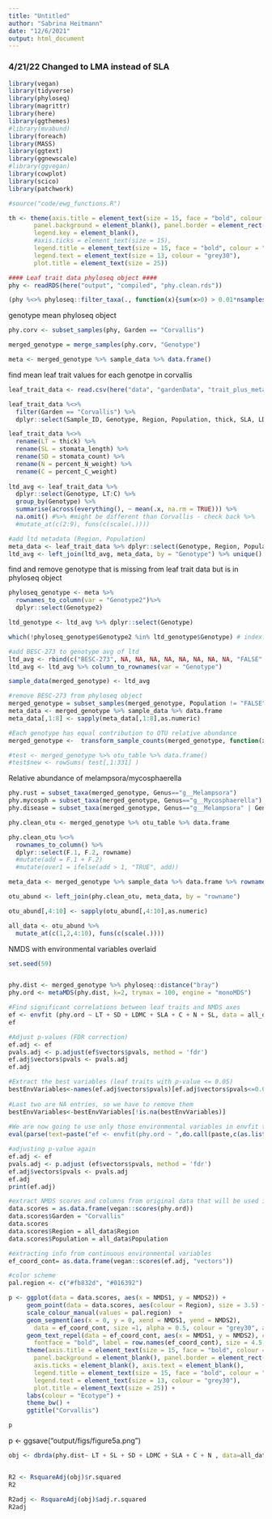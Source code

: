 ```yaml
---
title: "Untitled"
author: "Sabrina Heitmann"
date: "12/6/2021"
output: html_document
---
```


### 4/21/22 Changed to LMA instead of SLA
```r
library(vegan)
library(tidyverse)
library(phyloseq)
library(magrittr)
library(here)
library(ggthemes)
#library(mvabund)
library(foreach)
library(MASS)
library(ggtext)
library(ggnewscale)
#library(ggvegan)
library(cowplot)
library(scico)
library(patchwork)

#source("code/ewg_functions.R")

```

```r
th <- theme(axis.title = element_text(size = 15, face = "bold", colour = "grey30"), 
       panel.background = element_blank(), panel.border = element_rect(fill = NA, colour = "grey30"), 
       legend.key = element_blank(),
       #axis.ticks = element_text(size = 15),
       legend.title = element_text(size = 15, face = "bold", colour = "grey30"), 
       legend.text = element_text(size = 13, colour = "grey30"), 
       plot.title = element_text(size = 25))
```

```r
#### Leaf trait data phyloseq object ####
phy <- readRDS(here("output", "compiled", "phy.clean.rds"))

(phy %<>% phyloseq::filter_taxa(., function(x){sum(x>0) > 0.01*nsamples(.)}, TRUE)) 
```

genotype mean phyloseq object
```r
phy.corv <- subset_samples(phy, Garden == "Corvallis")

merged_genotype = merge_samples(phy.corv, "Genotype")

meta <- merged_genotype %>% sample_data %>% data.frame()
```

find mean leaf trait values for each genotpe in corvallis
```r
leaf_trait_data <- read.csv(here("data", "gardenData", "trait_plus_meta_csvs", "trait_wmeta_allblocks.csv"))

leaf_trait_data %<>%
  filter(Garden == "Corvallis") %>%
  dplyr::select(Sample_ID, Genotype, Region, Population, thick, SLA, LDMC, stomata_length, stomata_count, percent_N_weight, percent_C_weight)

leaf_trait_data %<>% 
  rename(LT = thick) %>%
  rename(SL = stomata_length) %>%
  rename(SD = stomata_count) %>%
  rename(N = percent_N_weight) %>%
  rename(C = percent_C_weight)
         
ltd_avg <- leaf_trait_data %>%
  dplyr::select(Genotype, LT:C) %>%
  group_by(Genotype) %>%
  summarise(across(everything(), ~ mean(.x, na.rm = TRUE))) %>%
  na.omit() #%>% #might be different than Corvallis - check back %>%
  #mutate_at(c(2:9), funs(c(scale(.))))

#add ltd metadata (Region, Population)
meta_data <- leaf_trait_data %>% dplyr::select(Genotype, Region, Population)
ltd_avg <- left_join(ltd_avg, meta_data, by = "Genotype") %>% unique()
```

find and remove genotype that is missing from leaf trait data but is in phyloseq object
```r
phyloseq_genotype <- meta %>%
  rownames_to_column(var = "Genotype2")%>%
  dplyr::select(Genotype2)

ltd_genotype <- ltd_avg %>% dplyr::select(Genotype)

which(!phyloseq_genotype$Genotype2 %in% ltd_genotype$Genotype) # index: 36 = BESC-273

#add BESC-273 to genotype avg of ltd
ltd_avg <- rbind(c("BESC-273", NA, NA, NA, NA, NA, NA, NA, NA, "FALSE", "FALSE"), ltd_avg)
ltd_avg <- ltd_avg %>% column_to_rownames(var = "Genotype")

sample_data(merged_genotype) <- ltd_avg

#remove BESC-273 from phyloseq object
merged_genotype = subset_samples(merged_genotype, Population != "FALSE")
meta_data <- merged_genotype %>% sample_data %>% data.frame
meta_data[,1:8] <- sapply(meta_data[,1:8],as.numeric)

#Each genotype has equal contribution to OTU relative abundance
merged_genotype <-  transform_sample_counts(merged_genotype, function(x) (x / sum(x)))

#test <- merged_genotype %>% otu_table %>% data.frame()
#test$new <- rowSums( test[,1:331] )
```

Relative abundance of melampsora/mycosphaerella
```r
phy.rust = subset_taxa(merged_genotype, Genus=="g__Melampsora")
phy.mycosph = subset_taxa(merged_genotype, Genus=="g__Mycosphaerella")
phy.disease = subset_taxa(merged_genotype, Genus=="g__Melampsora" | Genus=="g__Mycosphaerella")

phy.clean_otu <- merged_genotype %>% otu_table %>% data.frame

phy.clean_otu %<>%
  rownames_to_column() %>%
  dplyr::select(F.1, F.2, rowname)
  #mutate(add = F.1 + F.2)
  #mutate(over1 = ifelse(add > 1, "TRUE", add))

meta_data <- merged_genotype %>% sample_data %>% data.frame %>% rownames_to_column()

otu_abund <- left_join(phy.clean_otu, meta_data, by = "rowname")

otu_abund[,4:10] <- sapply(otu_abund[,4:10],as.numeric)

all_data <- otu_abund %>%
  mutate_at(c(1,2,4:10), funs(c(scale(.))))
```

NMDS with environmental variables overlaid
```r
set.seed(59)


phy.dist <- merged_genotype %>% phyloseq::distance("bray")
phy.ord <- metaMDS(phy.dist, k=2, trymax = 100, engine = "monoMDS")

#Find significant correlations between leaf traits and NMDS axes
ef <- envfit (phy.ord ~ LT + SD + LDMC + SLA + C + N + SL, data = all_data, perm = 999, choices = 1:2)
ef

#Adjust p-values (FDR correction)
ef.adj <- ef 
pvals.adj <- p.adjust(ef$vectors$pvals, method = 'fdr')
ef.adj$vectors$pvals <- pvals.adj
ef.adj

#Extract the best variables (leaf traits with p-value <= 0.05)
bestEnvVariables<-names(ef.adj$vectors$pvals)[ef.adj$vectors$pvals<=0.05]
 
#Last two are NA entries, so we have to remove them
bestEnvVariables<-bestEnvVariables[!is.na(bestEnvVariables)]
 
#We are now going to use only those environmental variables in envfit that were found significant
eval(parse(text=paste("ef <- envfit(phy.ord ~ ",do.call(paste,c(as.list(bestEnvVariables),sep=" + ")),",data=all_data)",sep="")))

#adjusting p-value again
ef.adj <- ef 
pvals.adj <- p.adjust (ef$vectors$pvals, method = 'fdr')
ef.adj$vectors$pvals <- pvals.adj
ef.adj
print(ef.adj)

#extract NMDS scores and columns from original data that will be used in plot
data.scores = as.data.frame(vegan::scores(phy.ord))
data.scores$Garden = "Corvallis"
data.scores
data.scores$Region = all_data$Region
data.scores$Population = all_data$Population

#extracting info from continuous environmental variables 
ef_coord_cont= as.data.frame(vegan::scores(ef.adj, "vectors"))

#color scheme
pal.region <- c("#fb832d", "#016392")

p <- ggplot(data = data.scores, aes(x = NMDS1, y = NMDS2)) + 
     geom_point(data = data.scores, aes(colour = Region), size = 3.5) + 
     scale_colour_manual(values = pal.region)  + 
     geom_segment(aes(x = 0, y = 0, xend = NMDS1, yend = NMDS2), 
       data = ef_coord_cont, size =1, alpha = 0.5, colour = "grey30", arrow = arrow(length = unit(0.4, "cm"))) +
     geom_text_repel(data = ef_coord_cont, aes(x = NMDS1, y = NMDS2), colour = "grey30", 
       fontface = "bold", label = row.names(ef_coord_cont), size = 4.5, direction = "both") + 
     theme(axis.title = element_text(size = 15, face = "bold", colour = "grey30"), 
       panel.background = element_blank(), panel.border = element_rect(fill = NA, colour = "grey30"), 
       axis.ticks = element_blank(), axis.text = element_blank(), 
       legend.title = element_text(size = 15, face = "bold", colour = "grey30"), 
       legend.text = element_text(size = 13, colour = "grey30"), 
       plot.title = element_text(size = 25)) + 
     labs(colour = "Ecotype") +
     theme_bw() +
     ggtitle("Corvallis")

p
```
p <- ggsave("output/figs/figure5a.png")

```r
obj <- dbrda(phy.dist~ LT + SL + SD + LDMC + SLA + C + N , data=all_data)


R2 <- RsquareAdj(obj)$r.squared
R2

R2adj <- RsquareAdj(obj)$adj.r.squared
R2adj
```

